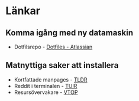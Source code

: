 = Länkar =


== Komma igång med ny datamaskin ==
* Dotfilsrepo - [[ https://www.atlassian.com/git/tutorials/dotfiles | Dotfiles - Atlassian ]]

== Matnyttiga saker att installera ==
* Kortfattade manpages - [[ https://tldr.sh/ | TLDR ]]
* Reddit i terminalen - [[https://gitlab.com/ajak/tuir | TUIR]]
* Resursövervakare - [[https://www.npmjs.com/package/vtop | VTOP]]
